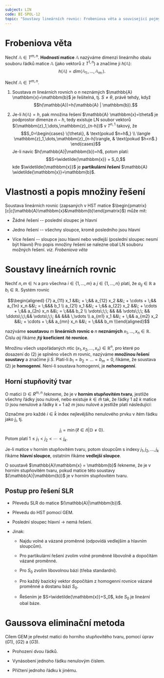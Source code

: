 ```yaml
---
subject: LIN
code: BI-SPOL-12
topic: "Soustavy lineárních rovnic: Frobeniova věta a související pojmy, vlastnosti a popis množiny řešení, Gaussova eliminační metoda."
---
```


# Frobeniova věta

Nechť $\mathbb{A}\in T^{m,n}$. **Hodností matice** $\mathbb{A}$ nazýváme
dimenzi lineárního obalu souboru řádků matice $\mathbb{A}$ (jako vektorů
z $T^{1,n}$) a značíme ji $h(\mathbb{A})$:
$$h(\mathbb{A})=dim\langle \mathbb{A}_{1:},\dots,\mathbb{A}_{m:}\rangle.$$

Nechť $\mathbb{A}\in T^{m,n}$.

1.  Soustava $m$ lineárních rovnich o $n$ neznámých
    $\mathbb{A} \mathbbm{x}=\mathbbm{b}$ je řešitelná, tj.
    $S\neq\theta$, právě tehdy, když
    $$h(\mathbb{A})=h(\mathbb{A} | \mathbbm{b}).$$

2.  Je-li $h(\mathbb{A})=h$, pak množina řešení
    $\mathbb{A} \mathbbm{x}=\theta$ je podprostor dimenze $n-h$, tedy
    existuje LN soubor vektorů $(\mathbbm{z}_1,\dots,\mathbbm{z}_{n-h})$
    v $T^{n,1}$ takový, že $$S_0=\begin{cases}
           \{\theta\}, & \text{pokud $n=h$,} \\
           \langle \mathbbm{z}_1,\dots,\mathbbm{z}_{n-h}\rangle, & \text{pokud $h<n$.}
           \end{cases}$$ Je-li navíc $h(\mathbb{A}|\mathbbm{b})=h$,
    potom platí: $$S=\widetilde{\mathbbm{x}} + S_0,$$ kde
    $\widetilde{\mathbbm{x}}$ je **partikulární řešení**
    $\mathbb{A} \widetilde{\mathbbm{x}}=\mathbbm{b}$.

# Vlastnosti a popis množiny řešení

Soustava lineárních rovnic (zapsaných v HST matice
$\begin{pmatrix}[c|c]\mathbb{A}\mathbbm{x}&\mathbbm{b}\end{pmatrix}$)
může mít:

-   Žádné řešení -- poslední sloupec je hlavní

-   Jedno řešení -- všechny sloupce, kromě posledního jsou hlavní

-   Více řešení -- sloupce jsou hlavní nebo vedlejší (poslední sloupec
    nesmí být hlavní) Pro popis množiny řešení se nalezne obal LN
    souboru možných řešení. *viz. Frobeniova věta*

# Soustavy lineárních rovnic

Nechť $n,m\in\mathbb{N}$ a pro všechna $i\in\{1,\dots, m\}$ a
$j\in\{1, \dots, n\}$ platí, že $a_{ij} \in\mathbb{R}$ a
$b_i \in\mathbb{R}$. Systém rovnic

$$\begin{aligned}
{7}
a_{11} x_1 &&\; + \;&& a_{12} x_2 &&\; + \cdots + \;&& a_{1n} x_n &&\; = \;&&& b_1 \\
a_{21} x_1 &&\; + \;&& a_{22} x_2 &&\; + \cdots + \;&& a_{2n} x_n &&\; = \;&&& b_2 \\
\vdots\;\;\; &&     && \vdots\;\;\; &&  \ddots\;\;\;&& \vdots\;\;\; &&     &&& \,\vdots \\
a_{m1} x_1 &&\; + \;&& a_{m2} x_2 &&\; + \cdots + \;&& a_{mn} x_n &&\; = \;&&& b_m \\\end{aligned}$$

nazýváme **soustavou** $m$ **lineárních rovnic o** $n$ **neznámých**
$x_1,\dots, x_n \in\mathbb{R}$.\
Číslu $aij$ říkáme $j$**tý koeficient** $i$**té rovnice**.

Množinu všech uspořádaných $n$tic
$(x_1, x_2,\dots, x_n) \in\mathbb{R}^n$, pro které po dosazení do (2) je
splněno všech $m$ rovnic, nazýváme **množinou řešení soustavy** a
značíme ji $S$. Platí-li $b_1 = b_2 = \dots = b_m = 0$, říkáme, že
soustava (2) je **homogenní**. Není-li soustava homogenní, je
**nehomogenní**.

## Horní stupňovitý tvar

O matici $\mathbb{D}\in R^{m,n}$ řekneme, že je v **horním stupňovitém
tvaru**, jestliže všechny řádky jsou nulové, nebo existuje $k\in\hat{m}$
tak, že řádky $1$ až $k$ matice $\mathbb{D}$ jsou nenulové a řádky
$k + 1$ až $m$ jsou nulové a jestliže platí následující:

Označme pro každé $i\in\hat{k}$ index nejlevějšího nenulového prvku v
$i$tém řádku jako $j_i$, tj.

$$j_i=\min{\{\ell\in\hat{n}|\mathbb{D}\neq 0\}}.$$ Potom platí
$1 \leq j_1 < j_2 < \cdots < j_k$.

Je-li matice v horním stupňovitém tvaru, potom sloupcům s indexy
$j_1, j_2, \dots , j_k$ říkáme **hlavní sloupce**, ostatním říkáme
**vedlejší sloupce**.

O soustavě $\mathbb{A}\mathbbm{x} = \mathbbm{b}$ řekneme, že je v horním
stupňovitém tvaru, pokud matice této soustavy $(\mathbb{A}|\mathbbm{b})$
je v horním stupňovitém tvaru.

## Postup pro řešení SLR

-   Převedu SLR do matice $(\mathbb{A}|\mathbbm{b})$.

-   Převedu do HST pomocí GEM.

-   Poslední sloupec hlavní $\rightarrow$ nemá řešení.

-   Jinak:

    -   Najdu volné a vázané proměnné (odpovídá vedlejším a hlavním
        sloupcům).

    -   Pro partikulární řešení zvolim volné proměnné libovolně a
        dopočítám vázané proměnné.

    -   Pro $S_0$ zvolim libovolnou bázi (třeba standardní).

    -   Pro každý bazický vektor dopočítám z homogenní rovnice vázané
        proměnné a dostanu bázi $S_0$.

    -   Řešením je $S=\widetilde{\mathbbm{x}}+S_0$, kde $S_0$ je
        lineární obal báze.

# Gaussova eliminační metoda

Cílem GEM je převést matici do horního stupňovitého tvaru, pomocí úprav
$(G1)$, $(G2)$ a $(G3)$.

-   Prohození dvou řádků.

-   Vynásobení jednoho řádku nenulovým číslem.

-   Přičtení jednoho řádku k jinému.
